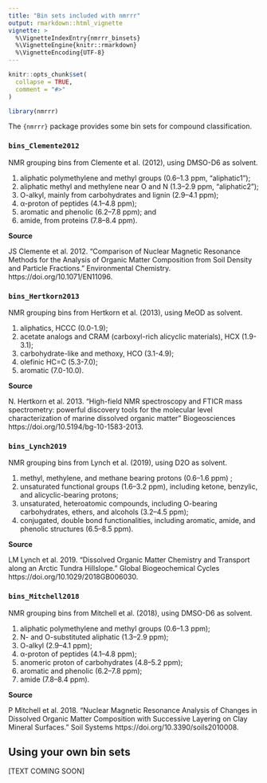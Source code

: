 ```yaml
---
title: "Bin sets included with nmrrr"
output: rmarkdown::html_vignette
vignette: >
  %\VignetteIndexEntry{nmrrr_binsets}
  %\VignetteEngine{knitr::rmarkdown}
  %\VignetteEncoding{UTF-8}
---
```


```r
knitr::opts_chunk$set(
  collapse = TRUE,
  comment = "#>"
)
```

```r
library(nmrrr)
```

The `{nmrrr}` package provides some bin sets for compound classification.

### `bins_Clemente2012`

NMR grouping bins from Clemente et al. (2012), using DMSO-D6 as solvent. 

1. aliphatic polymethylene and methyl groups (0.6–1.3 ppm, “aliphatic1”); 
2. aliphatic methyl and methylene near O and N (1.3–2.9 ppm, “aliphatic2”); 
3. O-alkyl, mainly from carbohydrates and lignin (2.9–4.1 ppm); 
4. α-proton of peptides (4.1–4.8 ppm); 
5. aromatic and phenolic (6.2–7.8 ppm); and 
6. amide, from proteins (7.8–8.4 ppm).

**Source**

JS Clemente et al. 2012. “Comparison of Nuclear Magnetic Resonance Methods for the Analysis of Organic Matter Composition from Soil Density and Particle Fractions.” Environmental Chemistry. https://doi.org/10.1071/EN11096.



### `bins_Hertkorn2013`

NMR grouping bins from Hertkorn et al. (2013), using MeOD as solvent. 

1. aliphatics, HCCC (0.0-1.9); 
2. acetate analogs and CRAM (carboxyl-rich alicyclic materials), HCX (1.9-3.1); 
3. carbohydrate-like and methoxy, HCO (3.1-4.9); 
4. olefinic HC=C (5.3-7.0); 
5. aromatic (7.0-10.0).

**Source**

N. Hertkorn et al. 2013. "High-field NMR spectroscopy and FTICR mass spectrometry: powerful discovery tools for the molecular level characterization of marine dissolved organic matter" Biogeosciences https://doi.org/10.5194/bg-10-1583-2013.


### `bins_Lynch2019`

NMR grouping bins from Lynch et al. (2019), using D2O as solvent. 

1. methyl, methylene, and methane bearing protons (0.6–1.6 ppm) ; 
2. unsaturated functional groups (1.6–3.2 ppm), including ketone, benzylic, and alicyclic-bearing protons; 
3. unsaturated, heteroatomic compounds, including O-bearing carbohydrates, ethers, and alcohols (3.2–4.5 ppm); 
4. conjugated, double bond functionalities, including aromatic, amide, and phenolic structures (6.5–8.5 ppm).

**Source**

LM Lynch et al. 2019. “Dissolved Organic Matter Chemistry and Transport along an Arctic Tundra Hillslope.” Global Biogeochemical Cycles https://doi.org/10.1029/2018GB006030.

### `bins_Mitchell2018`

NMR grouping bins from Mitchell et al. (2018), using DMSO-D6 as solvent. 

1. aliphatic polymethylene and methyl groups (0.6–1.3 ppm); 
2. N- and O-substituted aliphatic (1.3–2.9 ppm); 
3. O-alkyl (2.9–4.1 ppm); 
4. α-proton of peptides (4.1–4.8 ppm); 
5. anomeric proton of carbohydrates (4.8–5.2 ppm); 
6. aromatic and phenolic (6.2–7.8 ppm); 
7. amide (7.8–8.4 ppm).

**Source**

P Mitchell et al. 2018. “Nuclear Magnetic Resonance Analysis of Changes in Dissolved Organic Matter Composition with Successive Layering on Clay Mineral Surfaces.” Soil Systems https://doi.org/10.3390/soils2010008.


## Using your own bin sets

[TEXT COMING SOON]
